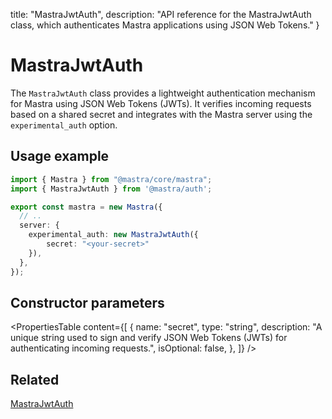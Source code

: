   title: "MastraJwtAuth",
  description: "API reference for the MastraJwtAuth class, which authenticates Mastra applications using JSON Web Tokens."
}

# MastraJwtAuth

The `MastraJwtAuth` class provides a lightweight authentication mechanism for Mastra using JSON Web Tokens (JWTs). It verifies incoming requests based on a shared secret and integrates with the Mastra server using the `experimental_auth` option.

## Usage example

```typescript filename="src/mastra/index.ts" showLineNumbers copy
import { Mastra } from "@mastra/core/mastra";
import { MastraJwtAuth } from '@mastra/auth';

export const mastra = new Mastra({
  // ..
  server: {
    experimental_auth: new MastraJwtAuth({
        secret: "<your-secret>"
    }),
  },
});
```

## Constructor parameters

<PropertiesTable
  content={[
    {
      name: "secret",
      type: "string",
      description: "A unique string used to sign and verify JSON Web Tokens (JWTs) for authenticating incoming requests.",
      isOptional: false,
    },
  ]}
/>


## Related

[MastraJwtAuth](/docs/auth/jwt.mdx)
